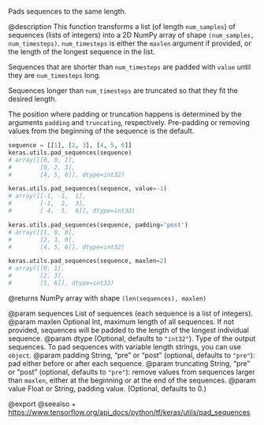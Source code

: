 Pads sequences to the same length.

@description
This function transforms a list (of length `num_samples`)
of sequences (lists of integers)
into a 2D NumPy array of shape `(num_samples, num_timesteps)`.
`num_timesteps` is either the `maxlen` argument if provided,
or the length of the longest sequence in the list.

Sequences that are shorter than `num_timesteps`
are padded with `value` until they are `num_timesteps` long.

Sequences longer than `num_timesteps` are truncated
so that they fit the desired length.

The position where padding or truncation happens is determined by
the arguments `padding` and `truncating`, respectively.
Pre-padding or removing values from the beginning of the sequence is the
default.

```python
sequence = [[1], [2, 3], [4, 5, 6]]
keras.utils.pad_sequences(sequence)
# array([[0, 0, 1],
#        [0, 2, 3],
#        [4, 5, 6]], dtype=int32)
```

```python
keras.utils.pad_sequences(sequence, value=-1)
# array([[-1, -1,  1],
#        [-1,  2,  3],
#        [ 4,  5,  6]], dtype=int32)
```

```python
keras.utils.pad_sequences(sequence, padding='post')
# array([[1, 0, 0],
#        [2, 3, 0],
#        [4, 5, 6]], dtype=int32)
```

```python
keras.utils.pad_sequences(sequence, maxlen=2)
# array([[0, 1],
#        [2, 3],
#        [5, 6]], dtype=int32)
```

@returns
    NumPy array with shape `(len(sequences), maxlen)`

@param sequences List of sequences (each sequence is a list of integers).
@param maxlen Optional Int, maximum length of all sequences. If not provided,
    sequences will be padded to the length of the longest individual
    sequence.
@param dtype (Optional, defaults to `"int32"`). Type of the output sequences.
    To pad sequences with variable length strings, you can use `object`.
@param padding String, "pre" or "post" (optional, defaults to `"pre"`):
    pad either before or after each sequence.
@param truncating String, "pre" or "post" (optional, defaults to `"pre"`):
    remove values from sequences larger than
    `maxlen`, either at the beginning or at the end of the sequences.
@param value Float or String, padding value. (Optional, defaults to 0.)

@export
@seealso
+ <https://www.tensorflow.org/api_docs/python/tf/keras/utils/pad_sequences>
